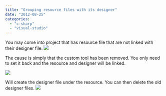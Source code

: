 ```yaml
---
title: "Grouping resource files with its designer"
date: "2012-08-25"
categories: 
  - "c-sharp"
  - "visual-studio"
---
```


You may come into project that has resource file that are not linked with their designer file. ![](images/ResourceNotGrouped.png)

The cause is simply that the custom tool has been removed. You only need to set it back and the resource and designer will be linked.

![](images/resourcegroupedproperties-400x149.png)

Will create the designer file under the resource. You can then delete the old designer files. ![](images/groupedresource.png)
